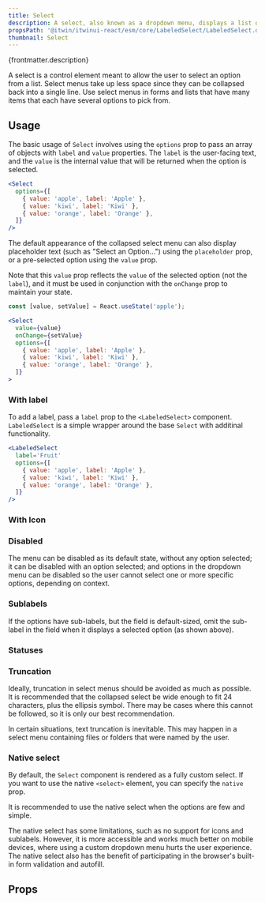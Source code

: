 ```yaml
---
title: Select
description: A select, also known as a dropdown menu, displays a list of selectable choices and options.
propsPath: '@itwin/itwinui-react/esm/core/LabeledSelect/LabeledSelect.d.ts'
thumbnail: Select
---
```


<p>{frontmatter.description}</p>

<LiveExample src='Select.main.jsx'>
  <AllExamples.SelectMainExample client:load />
</LiveExample>

A select is a control element meant to allow the user to select an option from a list. Select menus take up less space since they can be collapsed back into a single line. Use select menus in forms and lists that have many items that each have several options to pick from.

## Usage

The basic usage of `Select` involves using the `options` prop to pass an array of objects with `label` and `value` properties. The `label` is the user-facing text, and the `value` is the internal value that will be returned when the option is selected.

```jsx
<Select
  options={[
    { value: 'apple', label: 'Apple' },
    { value: 'kiwi', label: 'Kiwi' },
    { value: 'orange', label: 'Orange' },
  ]}
/>
```

The default appearance of the collapsed select menu can also display placeholder text (such as "Select an Option…") using the `placeholder` prop, or a pre-selected option using the `value` prop.

Note that this `value` prop reflects the `value` of the selected option (not the `label`), and it must be used in conjunction with the `onChange` prop to maintain your state.

```jsx {4, 5}
const [value, setValue] = React.useState('apple');

<Select
  value={value}
  onChange={setValue}
  options={[
    { value: 'apple', label: 'Apple' },
    { value: 'kiwi', label: 'Kiwi' },
    { value: 'orange', label: 'Orange' },
  ]}
>
```

### With label

To add a label, pass a `label` prop to the `<LabeledSelect>` component. `LabeledSelect` is a simple wrapper around the base `Select` with additinal functionality.

```jsx {2}
<LabeledSelect
  label='Fruit'
  options={[
    { value: 'apple', label: 'Apple' },
    { value: 'kiwi', label: 'Kiwi' },
    { value: 'orange', label: 'Orange' },
  ]}
/>
```

### With Icon

<LiveExample src='Select.icon.jsx'>
  <AllExamples.SelectIconExample client:load />
</LiveExample>

### Disabled

<LiveExample src='Select.disable.jsx'>
  <AllExamples.SelectDisableExample client:load />
</LiveExample>

The menu can be disabled as its default state, without any option selected; it can be disabled with an option selected; and options in the dropdown menu can be disabled so the user cannot select one or more specific options, depending on context.

### Sublabels

If the options have sub-labels, but the field is default-sized, omit the sub-label in the field when it displays a selected option (as shown above).

<LiveExample src='Select.sublabels.jsx'>
  <AllExamples.SelectSublabelsExample client:load />
</LiveExample>

### Statuses

<LiveExample src='Select.statuses.jsx'>
  <AllExamples.SelectStatusesExample client:load />
</LiveExample>

### Truncation

Ideally, truncation in select menus should be avoided as much as possible. It is recommended that the collapsed select be wide enough to fit 24 characters, plus the ellipsis symbol. There may be cases where this cannot be followed, so it is only our best recommendation.

<LiveExample src='Select.truncate.jsx'>
  <AllExamples.SelectTruncateExample client:load />
</LiveExample>

In certain situations, text truncation is inevitable. This may happen in a select menu containing files or folders that were named by the user.

### Native select

By default, the `Select` component is rendered as a fully custom select. If you want to use the native `<select>` element, you can specify the `native` prop.

It is recommended to use the native select when the options are few and simple.

<LiveExample src='Select.native.jsx'>
  <AllExamples.SelectNativeExample client:load />
</LiveExample>

The native select has some limitations, such as no support for icons and sublabels. However, it is more accessible and works much better on mobile devices, where using a custom dropdown menu hurts the user experience. The native select also has the benefit of participating in the browser's built-in form validation and autofill.

## Props

<PropsTable path={frontmatter.propsPath} />
